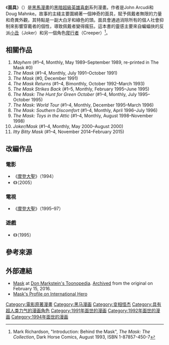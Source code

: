 {{noteTA
|G1=美國漫畫
}}
{{Infobox comics character
|image=
|caption=
|comic_color=background:#80ffff
|character_name=面具
|real_name=('''in comics and film version''') Stanley Ipkiss<br />('''in comics only''') Various
|publisher=[[黑馬漫畫|黑馬漫畫]]
|debut=(as '''Masque'') ''[[Dark_Horse_Presents|Dark Horse Presents]]'' #10,<br />(as ''the Mask'') ''Mayhem'' #1
|creators=[[Mike_Richardson_(publisher)|Mike Richardson]], Randy Stradley, [[Mike_Badger|Mike Badger]],<br />[[John_Arcudi|John Arcudi]], [[Doug_Mahnke|Doug Mahnke]]
|alliance_color=background:#c0c0ff
|alliances=
|aliases=
|powers=
}}
《'''面具'''》（{{lang-en|''The Mask''}}）是[[黑馬漫畫|黑馬漫畫]]的[[黑暗|黑暗]][[超级英雄|超級英雄]][[喜劇|喜劇]]系列漫畫。作者是John Arcudi和Doug Mahnke。故事的主綫主要圍繞著一個神奇的面具，賦予佩戴者無限的力量和奇異外觀，其特點是一副大白牙和綠色的頭。面具會通過消除所有的個人社會抑制來影響穿戴者的個性，導致佩戴者變得瘋狂。這本書的靈感主要來自蝙蝠俠的反派[[小丑_(角色)|小丑]]（Joker）和另一個角色[[爬行者_(漫畫)|爬行者]]（Creeper）<ref name="Collection">Mark Richardson, "Introduction: Behind the Mask", ''The Mask: The Collection'', Dark Horse Comics, August 1993, ISBN 1-87857-450-7</ref>。

==相關作品==

#''Mayhem'' (#1–4, Monthly, May 1989–September 1989, re-printed in The Mask #0)
#''The Mask'' (#1–4, Monthly, July 1991–October 1991)
#''The Mask'' (#0, December 1991)
#''The Mask Returns'' (#1–4, Bimonthly, October 1992–March 1993)
#''The Mask Strikes Back'' (#1–5, Monthly, February 1995–June 1995)
#''The Mask: The Hunt for Green October'' (#1–4, Monthly, July 1995–October 1995)
#''The Mask: World Tour'' (#1–4, Monthly, December 1995–March 1996)
#''The Mask: Southern Discomfort'' (#1–4, Monthly, April 1996–July 1996)
#''The Mask: Toys in the Attic'' (#1–4, Monthly, August 1998–November 1998)
#''Joker/Mask'' (#1–4, Monthly, May 2000–August 2000)
#''Itty Bitty Mask'' (#1–4, November 2014–February 2015)

==改編作品==
===電影===
*《[[摩登大聖|摩登大聖]]》（1994）
*《{{link-en|小鬼也摩登|Son of the Mask}}》（2005）

===電視===
*《[[摩登大聖_(動畫)|摩登大聖]]》（1995–97）

===遊戲===
*《{{link-en|摩登大聖 (遊戲)|The Mask (video game)|摩登大聖}}》（1995）

==參考來源==
{{Reflist}}

==外部連結==
{{wiktionary|Appendix:The Mask}}
*[http://www.toonopedia.com/themask.htm Mask] at [[Don_Markstein's_Toonopedia|Don Markstein's Toonopedia]]. [http://www.webcitation.org/6fKJXnjaA Archived] from the original on February 15, 2016.
* [http://www.internationalhero.co.uk/m/mask.htm Mask's Profile on International Hero] {{Wayback|url=http://www.internationalhero.co.uk/m/mask.htm |date=20210519093144 }}

{{面具 (漫畫)}}
{{DEFAULTSORT:Mask, The}}
<!---[[Category:Dark_Horse_Comics_superheroes|Category:Dark Horse Comics superheroes]]
[[Category:黑马漫画作品|Category:黑马漫画作品]]
[[Category:Fictional_comedians|Category:Fictional comedians]]
[[Category:Fictional_serial_killers|Category:Fictional serial killers]]
[[Category:Fictional_shapeshifters|Category:Fictional shapeshifters]]
[[Category:Fictional_characters_who_can_stretch_themselves|Category:Fictional characters who can stretch themselves]]
[[Category:Fictional_characters_in_comics_who_use_magic|Category:Fictional characters in comics who use magic]]
[[Category:Fictional_mass_murderers|Category:Fictional mass murderers]]
[[Category:Fictional_vigilantes|Category:Fictional vigilantes]]
[[Category:Fictional_characters_with_superhuman_strength|Category:Fictional characters with superhuman strength]]
[[Category:Fictional_characters_who_can_move_at_superhuman_speeds|Category:Fictional characters who can move at superhuman speeds]]
[[Category:1991_comic_debuts|Category:1991 comic debuts]]
[[Category:电影角色|Category:电影角色]]
[[Category:Fictional_bankers|Category:Fictional bankers]]--->
[[Category:電影原著漫畫|Category:電影原著漫畫]]
[[Category:黑马漫画|Category:黑马漫画]]
[[Category:变相怪杰|Category:变相怪杰]]
[[Category:具有超人类力气的漫画角色|Category:具有超人类力气的漫画角色]]
[[Category:1991年面世的漫画|Category:1991年面世的漫画]]
[[Category:1992年面世的漫画|Category:1992年面世的漫画]]
[[Category:1994年面世的漫画|Category:1994年面世的漫画]]